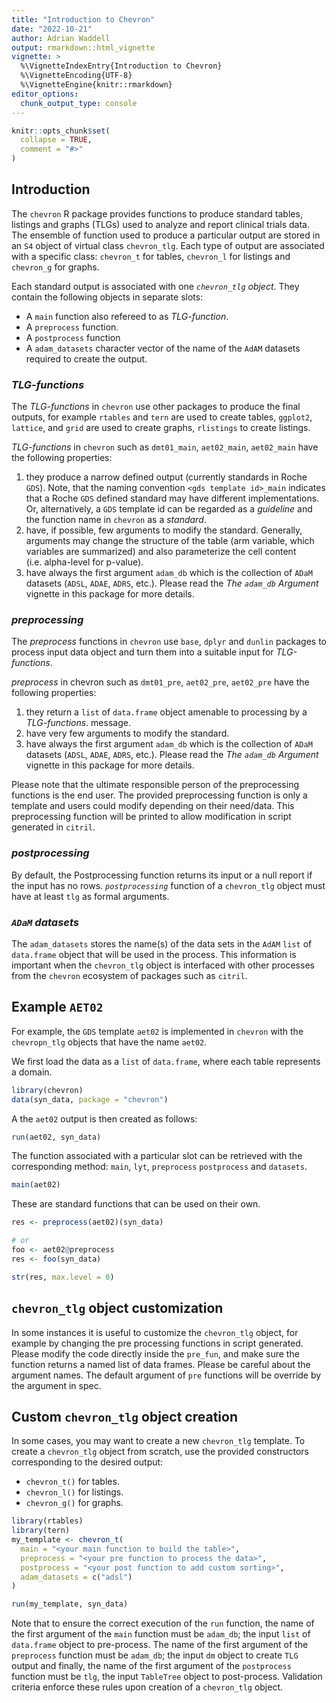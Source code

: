 ```yaml
---
title: "Introduction to Chevron"
date: "2022-10-21"
author: Adrian Waddell
output: rmarkdown::html_vignette
vignette: >
  %\VignetteIndexEntry{Introduction to Chevron}
  %\VignetteEncoding{UTF-8}
  %\VignetteEngine{knitr::rmarkdown}
editor_options:
  chunk_output_type: console
---
```


```r
knitr::opts_chunk$set(
  collapse = TRUE,
  comment = "#>"
)
```


## Introduction

The `chevron` R package provides functions to produce standard tables, listings and graphs (TLGs) used to analyze and
report clinical trials data. The ensemble of function used to produce a particular output are stored in an
`S4` object of virtual class `chevron_tlg`. Each type of output are associated with a specific class: `chevron_t` for tables, `chevron_l` for listings and `chevron_g` for graphs.

Each standard output is associated with one  *`chevron_tlg` object*. They contain the following objects in separate slots:

* A `main` function also refereed to as *TLG-function*.
* A `preprocess` function.
* A `postprocess` function
* A `adam_datasets` character vector of the name of the `AdAM` datasets required to create the output.

### *TLG-functions*

The *TLG-functions* in `chevron` use other packages to produce the final outputs, for example `rtables` and `tern` are
used to create tables, `ggplot2`, `lattice`, and `grid` are used to create graphs, `rlistings` to create
listings.

*TLG-functions* in `chevron` such as `dmt01_main`, `aet02_main`, `aet02_main` have the following properties:

1. they produce a narrow defined output (currently standards in Roche `GDS`). Note, that the naming convention
   `<gds template id>_main` indicates that a Roche `GDS` defined standard may have different implementations. Or,
    alternatively, a `GDS` template id can be regarded as a *guideline* and the function name in `chevron` as a
    *standard*.
1. have, if possible, few arguments to modify the standard. Generally, arguments may change the structure of the table (arm
variable, which variables are summarized) and also parameterize the cell content (i.e. alpha-level for p-value).
1. have always the first argument `adam_db` which is the collection of `ADaM` datasets (`ADSL`, `ADAE`,
`ADRS`, etc.). Please read the *The `adam_db` Argument* vignette in this package for more details.

### *preprocessing*

The *preprocess* functions in `chevron` use `base`, `dplyr` and `dunlin` packages to process input data object and turn them into a
suitable input for *TLG-functions*.

*preprocess* in chevron such as `dmt01_pre`, `aet02_pre`, `aet02_pre` have the following properties:

1. they return a `list` of `data.frame` object amenable to processing by a *TLG-functions*.
message.
1. have very few arguments to modify the standard.
1. have always the first argument `adam_db` which is the collection of `ADaM` datasets (`ADSL`, `ADAE`,
`ADRS`, etc.). Please read the *The `adam_db` Argument* vignette in this package for more details.

Please note that the ultimate responsible person of the preprocessing functions is the end user.
The provided preprocessing function is only a template and users could modify depending on their need/data.
This preprocessing function will be printed to allow modification in script generated in `citril`.

### *postprocessing*

By default, the Postprocessing function returns its input or a null report if the input has no rows.
*`postprocessing`* function of a `chevron_tlg` object must have at least `tlg` as formal arguments.

### *`ADaM` datasets*

The `adam_datasets` stores the name(s) of the data sets in the `AdAM` `list` of `data.frame` object that will be used in the process. This
information is important when the `chevron_tlg` object is interfaced with other processes from the `chevron` ecosystem of packages
such as `citril`.

## Example `AET02`

For example, the `GDS` template `aet02` is implemented in `chevron` with the `chevropn_tlg` objects that have the name `aet02`.

We first load the data as a `list` of `data.frame`, where each table represents a domain.

```r
library(chevron)
data(syn_data, package = "chevron")
```

A the `aet02` output is then created as follows:

```r
run(aet02, syn_data)
```

The function associated with a particular slot can be retrieved with the corresponding method: `main`, `lyt`, `preprocess` `postprocess` and `datasets`.

```r
main(aet02)
```

These are standard functions that can be used on their own.

```r
res <- preprocess(aet02)(syn_data)

# or
foo <- aet02@preprocess
res <- foo(syn_data)

str(res, max.level = 0)
```

## `chevron_tlg` object customization

In some instances it is useful to customize the `chevron_tlg` object, for example by changing the pre processing functions in script generated.
Please modify the code directly inside the `pre_fun`, and make sure the function returns a named list of data frames.
Please be careful about the argument names. The default argument of `pre` functions will be override by the argument in spec.

## Custom `chevron_tlg` object creation

In some cases, you may want to create a new `chevron_tlg` template.
To create a `chevron_tlg` object from scratch, use the provided constructors corresponding to the desired output:

* `chevron_t()` for tables.
* `chevron_l()` for listings.
* `chevron_g()` for graphs.

```r
library(rtables)
library(tern)
my_template <- chevron_t(
  main = "<your main function to build the table>",
  preprocess = "<your pre function to process the data>",
  postprocess = "<your post function to add custom sorting>",
  adam_datasets = c("adsl")
)

run(my_template, syn_data)
```

Note that to ensure the correct execution of the `run` function, the name of the first argument of the `main` function
must be `adam_db`; the input `list` of `data.frame` object to pre-process.
The name of the first argument of the `preprocess` function must be `adam_db`;
the input `dm` object to create `TLG` output and finally,
the name of the first argument of the `postprocess` function must be `tlg`,
the input `TableTree` object to post-process.
Validation criteria enforce these rules upon creation of a `chevron_tlg` object.

